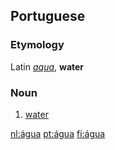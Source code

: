 ==Portuguese==
===Etymology===
Latin ''[[aqua]]'', '''water'''

===Noun===
# [[water]]

[[nl:água]]
[[pt:água]]
[[fi:água]]